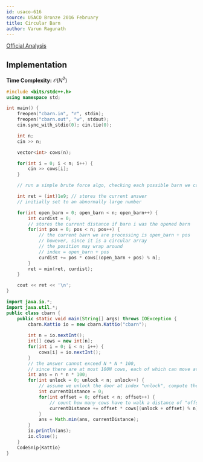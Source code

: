 ```yaml
---
id: usaco-616
source: USACO Bronze 2016 February
title: Circular Barn
author: Varun Ragunath
---
```


[Official Analysis](http://www.usaco.org/current/data/sol_cbarn_bronze_feb16.html)

## Implementation
**Time Complexity:** $\mathcal{O}(N^2)$

<LanguageSection>
<CPPSection>

```cpp
#include <bits/stdc++.h>
using namespace std;

int main() {
	freopen("cbarn.in", "r", stdin);
	freopen("cbarn.out", "w", stdout);
	cin.sync_with_stdio(0); cin.tie(0);

	int n;
	cin >> n;

	vector<int> cows(n);

	for(int i = 0; i < n; i++) {
		cin >> cows[i];
	}

	// run a simple brute force algo, checking each possible barn we can open

	int ret = (int)1e9; // stores the current answer
	// initially set to an abnormally large number

	for(int open_barn = 0; open_barn < n; open_barn++) {
		int curdist = 0; 
		// stores the current distance if barn i was the opened barn
		for(int pos = 0; pos < n; pos++) {
			// the current barn we are processing is open_barn + pos
			// however, since it is a circular array 
			// the position may wrap around
			// index = open_barn + pos
			curdist += pos * cows[(open_barn + pos) % n];
		}
		ret = min(ret, curdist);
	}

	cout << ret << '\n';
}

```

</CPPSection>
	
<JavaSection>	
	
```java
import java.io.*;
import java.util.*;
public class cbarn {
	public static void main(String[] args) throws IOException {
		cbarn.Kattio io = new cbarn.Kattio("cbarn");
		
		int n = io.nextInt();
		int[] cows = new int[n];
		for(int i = 0; i < n; i++) {
			cows[i] = io.nextInt();
		}
		// the answer cannot exceed N * N * 100, 
		// since there are at most 100N cows, each of which can move at most N
		int ans = n * n * 100;
		for(int unlock = 0; unlock < n; unlock++) {
			// assume we unlock the door at index "unlock", compute the distance all cows travel
			int currentDistance = 0;
			for(int offset = 0; offset < n; offset++) {
				// count how many cows have to walk a distance of "offset"
				currentDistance += offset * cows[(unlock + offset) % n];
			}
			ans = Math.min(ans, currentDistance);
		}
		io.println(ans);
		io.close();
	}
	CodeSnip{Kattio}
}
```
	
</JavaSection>
	
</LanguageSection>
